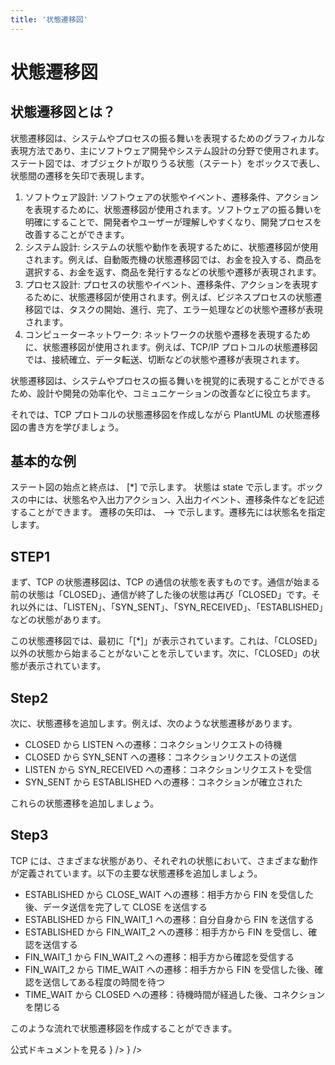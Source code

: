 ```yaml
---
title: '状態遷移図'
---
```


# 状態遷移図

## 状態遷移図とは？

状態遷移図は、システムやプロセスの振る舞いを表現するためのグラフィカルな表現方法であり、主にソフトウェア開発やシステム設計の分野で使用されます。
ステート図では、オブジェクトが取りうる状態（ステート）をボックスで表し、状態間の遷移を矢印で表現します。

1. ソフトウェア設計: ソフトウェアの状態やイベント、遷移条件、アクションを表現するために、状態遷移図が使用されます。ソフトウェアの振る舞いを明確にすることで、開発者やユーザーが理解しやすくなり、開発プロセスを改善することができます。
2. システム設計: システムの状態や動作を表現するために、状態遷移図が使用されます。例えば、自動販売機の状態遷移図では、お金を投入する、商品を選択する、お金を返す、商品を発行するなどの状態や遷移が表現されます。
3. プロセス設計: プロセスの状態やイベント、遷移条件、アクションを表現するために、状態遷移図が使用されます。例えば、ビジネスプロセスの状態遷移図では、タスクの開始、進行、完了、エラー処理などの状態や遷移が表現されます。
4. コンピューターネットワーク: ネットワークの状態や遷移を表現するために、状態遷移図が使用されます。例えば、TCP/IP プロトコルの状態遷移図では、接続確立、データ転送、切断などの状態や遷移が表現されます。

状態遷移図は、システムやプロセスの振る舞いを視覚的に表現することができるため、設計や開発の効率化や、コミュニケーションの改善などに役立ちます。

それでは、TCP プロトコルの状態遷移図を作成しながら PlantUML の状態遷移図の書き方を学びましょう。

<CustomBox position="center">
<UmlPic umlText="
@startuml
title TCP State Transition Diagram

[*] --> CLOSED

CLOSED --> LISTEN : コネクションリクエストの待機
CLOSED --> SYN_SENT : コネクションリクエストの送信
LISTEN --> SYN_RECEIVED : コネクションリクエストを受信
SYN_SENT --> ESTABLISHED : コネクションが確立された
ESTABLISHED --> CLOSE_WAIT : 相手方から FIN を受信した後、データ送信を完了して CLOSE を送信する
ESTABLISHED --> FIN_WAIT_1 : 自分自身から FIN を送信する
ESTABLISHED --> FIN_WAIT_2 : 相手方から FIN を受信し、確認を送信する
FIN_WAIT_1 --> FIN_WAIT_2 : 相手方から確認を受信する
FIN_WAIT_2 --> TIME_WAIT : 相手方から FIN を受信した後、確認を送信してある程度の時間を待つ
TIME_WAIT --> CLOSED : 待機時間が経過した後、コネクションを閉じる
@enduml" />

</CustomBox>

## 基本的な例

ステート図の始点と終点は、 [*] で示します。
状態は state で示します。ボックスの中には、状態名や入出力アクション、入出力イベント、遷移条件などを記述することができます。
遷移の矢印は、 --> で示します。遷移先には状態名を指定します。

## STEP1

まず、TCP の状態遷移図は、TCP の通信の状態を表すものです。通信が始まる前の状態は「CLOSED」、通信が終了した後の状態は再び「CLOSED」です。それ以外には、「LISTEN」、「SYN_SENT」、「SYN_RECEIVED」、「ESTABLISHED」などの状態があります。

<EditorPreview
  placeholder="
@startuml
title TCP State Transition Diagram
[*] --> CLOSED
'titleを使うと図に名前をつけることができます。
@enduml
"
/>

この状態遷移図では、最初に「[*]」が表示されています。これは、「CLOSED」以外の状態から始まることがないことを示しています。次に、「CLOSED」の状態が表示されています。

## Step2

次に、状態遷移を追加します。例えば、次のような状態遷移があります。

- CLOSED から LISTEN への遷移：コネクションリクエストの待機
- CLOSED から SYN_SENT への遷移：コネクションリクエストの送信
- LISTEN から SYN_RECEIVED への遷移：コネクションリクエストを受信
- SYN_SENT から ESTABLISHED への遷移：コネクションが確立された

これらの状態遷移を追加しましょう。

<EditorPreview
  placeholder="
@startuml
title TCP State Transition Diagram
[*] --> CLOSED
CLOSED --> LISTEN : コネクションリクエストの待機
'下に追加しましょう。
@enduml
"
/>

## Step3

TCP には、さまざまな状態があり、それぞれの状態において、さまざまな動作が定義されています。以下の主要な状態遷移を追加しましょう。

- ESTABLISHED から CLOSE_WAIT への遷移：相手方から FIN を受信した後、データ送信を完了して CLOSE を送信する
- ESTABLISHED から FIN_WAIT_1 への遷移：自分自身から FIN を送信する
- ESTABLISHED から FIN_WAIT_2 への遷移：相手方から FIN を受信し、確認を送信する
- FIN_WAIT_1 から FIN_WAIT_2 への遷移：相手方から確認を受信する
- FIN_WAIT_2 から TIME_WAIT への遷移：相手方から FIN を受信した後、確認を送信してある程度の時間を待つ
- TIME_WAIT から CLOSED への遷移：待機時間が経過した後、コネクションを閉じる

<EditorPreview
  placeholder='
@startuml
title TCP State Transition Diagram
[*] --> CLOSED
CLOSED --> LISTEN : コネクションリクエストの待機
CLOSED --> SYN_SENT : コネクションリクエストの送信
LISTEN --> SYN_RECEIVED : コネクションリクエストを受信
SYN_SENT --> ESTABLISHED : コネクションが確立された
@enduml
'
/>

このような流れで状態遷移図を作成することができます。

<CustomBox position='center' direction='column'>
  <ProblemList />
</CustomBox>

<Link href='https://plantuml.com/ja/state-diagram'>公式ドキュメントを見る</Link>

<CustomBox>
  <IconButton
    text='Prev アクティビティ図'
    link='/learn/アクティビティ図'
    startIcon={<ArrowBackIosIcon />}
  />
  <IconButton
    text='Next ガントチャート'
    link='/learn//ガントチャート'
    endIcon={<ArrowForwardIosIcon />}
  />
</CustomBox>
